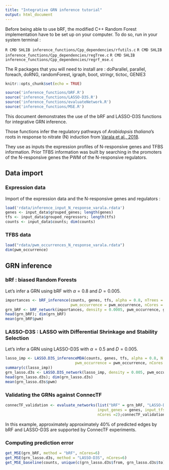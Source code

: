 ```yaml
---
title: "Integrative GRN inference tutorial"
output: html_document
---
```


Before being able to use bRF, the modified C++ Random Forest implementation have to be set up on your computer. To do so, run in your system terminal :

```R CMD SHLIB inference_functions/Cpp_dependencies/rfutils.c```
```R CMD SHLIB inference_functions/Cpp_dependencies/regTree.c```
```R CMD SHLIB inference_functions/Cpp_dependencies/regrf_mse.c```

The R packages that you will need to install are :
doParallel, parallel, foreach, doRNG, randomForest, igraph, boot, stringr, tictoc, GENIE3

```r
knitr::opts_chunk$set(echo = TRUE)

source('inference_functions/bRF.R')
source('inference_functions/LASSO-D3S.R')
source('inference_functions/evaluateNetwork.R')
source('inference_functions/MSE.R')
```

This document demonstrates the use of the bRF and LASSO-D3S functions for integrative GRN inference.

Those functions infer the regulatory pathways of *Arabidopsis thaliana*'s roots in response to nitrate (N) induction from [Varala et al., 2018](https://www.ncbi.nlm.nih.gov/geo/query/acc.cgi?acc=GSE97500).

They use as inputs the expression profiles of N-responsive genes and TFBS information. 
Prior TFBS information was built by searching in the promoters of the N-responsive genes the PWM of the N-responsive regulators. 

## Data import

### Expression data

Import of the expression data and the N-responsive genes and regulators :

```r
load('rdata/inference_input_N_response_varala.rdata')
genes <- input_data$grouped_genes; length(genes)
tfs <- input_data$grouped_regressors; length(tfs)
counts <- input_data$counts; dim(counts)
```

### TFBS data


```r
load("rdata/pwm_occurrences_N_response_varala.rdata")
dim(pwm_occurrence)
```

## GRN inference


### bRf : biased Random Forests

Let's infer a GRN using bRF with $\alpha=0.8$ and $D = 0.005$.

```r

importances <- bRF_inference(counts, genes, tfs, alpha = 0.8, nTrees = 1000,
                             pwm_occurrence = pwm_occurrence, nCores = 10)
grn_bRF <- bRF_network(importances, density = 0.0005, pwm_occurrence, genes, tfs)
head(grn_bRF); dim(grn_bRF)
mean(grn_bRF$pwm)
```


### LASSO-D3S : LASSO with Differential Shrinkage and Stability Selection

Let's infer a GRN using LASSO-D3S with $\alpha=0.5$ and $D = 0.005$.

```r
lasso_imp <- LASSO.D3S_inferenceMDA(counts, genes, tfs, alpha = 0.8, N = 50,
                               pwm_occurrence = pwm_occurrence, nCores = 10)
summary(c(lasso_imp))
grn_lasso.d3s <- LASSO.D3S_network(lasso_imp, density = 0.005, pwm_occurrence, genes, tfs, decreasing = TRUE)
head(grn_lasso.d3s); dim(grn_lasso.d3s)
mean(grn_lasso.d3s$pwm)
```


### Validating the GRNs against ConnecTF

```r
connecTF_validation <- evaluate_networks(list("bRF" = grn_bRF, "LASSO-D3S" = grn_lasso.d3s), 
                                         input_genes = genes, input_tfs = tfs, 
                                         nCores =2);connecTF_validation
```

In this example, approximately approximately 40% of predicted edges by bRF and LASSO-D3S are supported by ConnecTF experiments.


### Computing prediction error

```r
get_MSE(grn_bRF, method = "bRF", nCores=6)
get_MSE(grn_lasso.d3s, method = "LASSO-D3S", nCores=6)
get_MSE_baseline(counts, unique(c(grn_lasso.d3s$from, grn_lasso.d3s$to)),nCores = 10)

```


